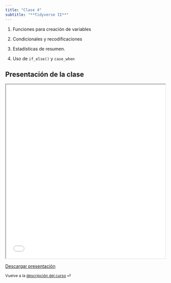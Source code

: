 ```yaml
---
title: "Clase 4"
subtitle: "**Tidyverse II**"
---
```


::: {.callout-note title="Ideas más importantes"}

1. Funciones para creación de variables

2. Condicionales y recodificaciones

3. Estadísticas de resumen.

4. Uso de `if_else()` y `case_when`
:::

## Presentación de la clase

<iframe src="/slides/clase-4/clase_4_presentación.html" height="550" width="100%" allowfullscreen="true">

</iframe>

<a href="/slides/clase-4/clase_4_presentación.html" download="Descarga_clase_4_presentación.html" class="download-button">Descargar presentación</a>

::: {style="font-size: 0.875em;"}
Vuelve a la [descripción del curso](/ "Descripción del curso") ⏎
:::
